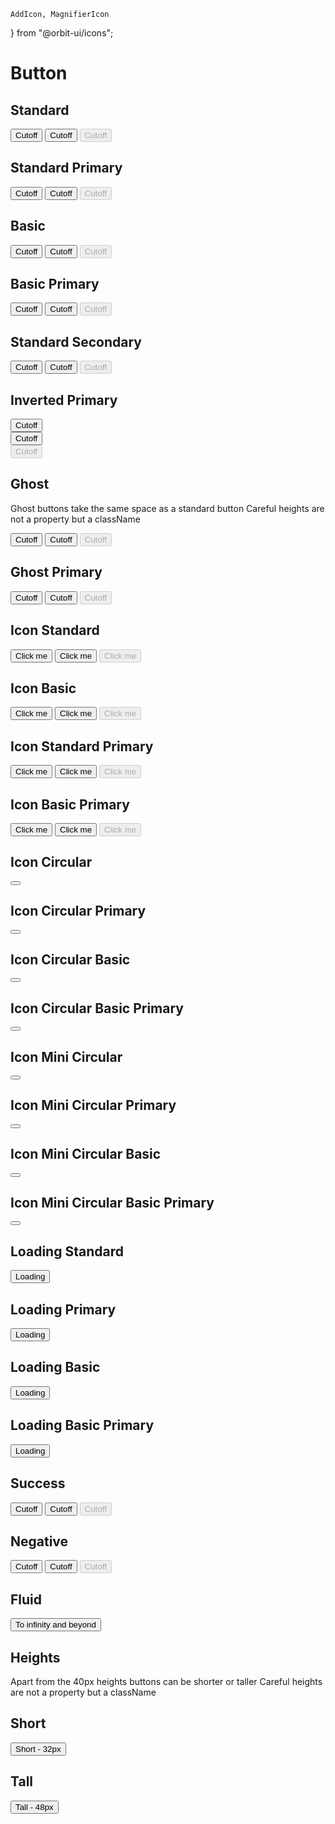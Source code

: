     AddIcon, MagnifierIcon
} from "@orbit-ui/icons";

<Meta title="Components|Button" />

# Button

## Standard

<Preview>
    <Story name="standard">
        <Button>Cutoff</Button>
    </Story>
</Preview>

<Preview>
    <Story name="active / focus">
        <Button active>Cutoff</Button>
    </Story>
</Preview>

<Preview>
    <Story name="disabled">
        <Button disabled>Cutoff</Button>
    </Story>
</Preview>

## Standard Primary

<Preview>
    <Story name="primary">
        <Button primary>Cutoff</Button>
    </Story>
</Preview>

<Preview>
    <Story name="primary active / focus">
        <Button primary active>Cutoff</Button>
    </Story>
</Preview>

<Preview>
    <Story name="primary disabled">
        <Button primary disabled>Cutoff</Button>
    </Story>
</Preview>

## Basic

<Preview>
    <Story name="basic">
        <Button basic>Cutoff</Button>
    </Story>
</Preview>

<Preview>
    <Story name="basic active / focus">
        <Button basic active>Cutoff</Button>
    </Story>
</Preview>

<Preview>
    <Story name="basic disabled">
        <Button basic disabled>Cutoff</Button>
    </Story>
</Preview>

## Basic Primary

<Preview>
    <Story name="basic primary">
        <Button basic primary>Cutoff</Button>
    </Story>
</Preview>

<Preview>
    <Story name="basic primary active / focus">
        <Button basic primary active>Cutoff</Button>
    </Story>
</Preview>

<Preview>
    <Story name="basic primary disabled">
        <Button basic primary disabled>Cutoff</Button>
    </Story>
</Preview>

## Standard Secondary

<Preview>
    <Story name="secondary">
        <Button secondary>Cutoff</Button>
    </Story>
</Preview>

<Preview>
    <Story name="secondary active / focus">
        <Button secondary active>Cutoff</Button>
    </Story>
</Preview>

<Preview>
    <Story name="secondary disabled">
        <Button secondary disabled>Cutoff</Button>
    </Story>
</Preview>

## Inverted Primary

<Preview>
    <Story name="inverted primary">
        <div className="bg-marine-700 pa3">
            <Button inverted primary>Cutoff</Button>
        </div>
    </Story>
</Preview>

<Preview>
    <Story name="inverted primary active / focus">
        <div className="bg-marine-700 pa3">
            <Button inverted primary active>Cutoff</Button>
        </div>
    </Story>
</Preview>

<Preview>
    <Story name="inverted primary disabled">
        <div className="bg-marine-700 pa3">
            <Button inverted primary disabled>Cutoff</Button>
        </div>
    </Story>
</Preview>

## Ghost

Ghost buttons take the same space as a standard button Careful heights are not a property but a className

<Preview>
    <Story name="ghost">
        <Button className="ghost">Cutoff</Button>
    </Story>
</Preview>

<Preview>
    <Story name="ghost active / focus">
        <Button className="ghost" active>Cutoff</Button>
    </Story>
</Preview>

<Preview>
    <Story name="ghost disabled">
        <Button className="ghost" disabled>Cutoff</Button>
    </Story>
</Preview>

## Ghost Primary

<Preview>
    <Story name="ghost primary">
        <Button primary className="ghost">Cutoff</Button>
    </Story>
</Preview>

<Preview>
    <Story name="ghost primary active / focus">
        <Button primary className="ghost" active>Cutoff</Button>
    </Story>
</Preview>

<Preview>
    <Story name="ghost primary disabled">
        <Button primary className="ghost" disabled>Cutoff</Button>
    </Story>
</Preview>

## Icon Standard

<Preview>
    <Story name="icon standard">
        <Button><MagnifierIcon className="w4 h4 mr2" />Click me</Button>
    </Story>
</Preview>

<Preview>
    <Story name="icon standard active / focus">
        <Button active><MagnifierIcon className="w4 h4 mr2" />Click me</Button>
    </Story>
</Preview>

<Preview>
    <Story name="icon standard disabled">
        <Button disabled><MagnifierIcon className="w4 h4 mr2" />Click me</Button>
    </Story>
</Preview>

## Icon Basic

<Preview>
    <Story name="icon basic">
        <Button basic><MagnifierIcon className="w4 h4 mr2" />Click me</Button>
    </Story>
</Preview>

<Preview>
    <Story name="icon basic active / focus">
        <Button basic active><MagnifierIcon className="w4 h4 mr2" />Click me</Button>
    </Story>
</Preview>

<Preview>
    <Story name="icon basic disabled">
        <Button basic disabled><MagnifierIcon className="w4 h4 mr2" />Click me</Button>
    </Story>
</Preview>

## Icon Standard Primary

<Preview>
    <Story name="icon standard primary">
        <Button primary><MagnifierIcon className="w4 h4 mr2" />Click me</Button>
    </Story>
</Preview>

<Preview>
    <Story name="icon standard primary active / focus">
        <Button primary active><MagnifierIcon className="w4 h4 mr2" />Click me</Button>
    </Story>
</Preview>

<Preview>
    <Story name="icon standard primary disabled">
        <Button primary disabled><MagnifierIcon className="w4 h4 mr2" />Click me</Button>
    </Story>
</Preview>

## Icon Basic Primary

<Preview>
    <Story name="icon basic primary">
        <Button basic primary><MagnifierIcon className="w4 h4 mr2" />Click me</Button>
    </Story>
</Preview>

<Preview>
    <Story name="icon basic primary active / focus">
        <Button basic primary active><MagnifierIcon className="w4 h4 mr2" />Click me</Button>
    </Story>
</Preview>

<Preview>
    <Story name="icon basic primary disabled">
        <Button basic primary disabled><MagnifierIcon className="w4 h4 mr2" />Click me</Button>
    </Story>
</Preview>


## Icon Circular

<Preview>
    <Story name="icon circular">
        <Button icon circular><AddIcon className="flex w6 h6"/></Button>
    </Story>
</Preview>

## Icon Circular Primary

<Preview>
    <Story name="icon circular primary">
        <Button icon primary circular><AddIcon className="flex w6 h6"/></Button>
    </Story>
</Preview>

## Icon Circular Basic

<Preview>
    <Story name="icon circular basic">
        <Button icon basic circular><AddIcon className="flex w6 h6"/></Button>
    </Story>
</Preview>

## Icon Circular Basic Primary

<Preview>
    <Story name="icon circular basic primary">
        <Button icon basic primary circular><AddIcon className="flex w6 h6"/></Button>
    </Story>
</Preview>

## Icon Mini Circular

<Preview>
    <Story name="icon mini circular">
        <Button icon circular size="mini"><AddIcon className="flex w3 h3"/></Button>
    </Story>
</Preview>

## Icon Mini Circular Primary

<Preview>
    <Story name="icon mini circular primary">
        <Button icon primary circular size="mini"><AddIcon className="flex w3 h3"/></Button>
    </Story>
</Preview>

## Icon Mini Circular Basic

<Preview>
    <Story name="icon mini circular basic">
        <Button icon basic circular size="mini"><AddIcon className="flex w3 h3"/></Button>
    </Story>
</Preview>

## Icon Mini Circular Basic Primary

<Preview>
    <Story name="icon mini circular basic primary">
        <Button icon basic primary circular size="mini"><AddIcon className="flex w3 h3"/></Button>
    </Story>
</Preview>

## Loading Standard

<Preview>
    <Story name="icon loading">
        <Button loading>Loading</Button>
    </Story>
</Preview>

## Loading Primary

<Preview>
    <Story name="icon loading primary">
        <Button loading primary>Loading</Button>
    </Story>
</Preview>

## Loading Basic

<Preview>
    <Story name="icon loading basic">
        <Button loading basic>Loading</Button>
    </Story>
</Preview>

## Loading Basic Primary

<Preview>
    <Story name="icon loading basic primary">
        <Button loading basic primary>Loading</Button>
    </Story>
</Preview>

## Success

<Preview>
    <Story name="success">
        <Button positive>Cutoff</Button>
    </Story>
</Preview>

<Preview>
    <Story name="success active / focus">
        <Button positive active>Cutoff</Button>
    </Story>
</Preview>

<Preview>
    <Story name="success disabled">
        <Button positive disabled>Cutoff</Button>
    </Story>
</Preview>

## Negative

<Preview>
    <Story name="negative">
        <Button negative>Cutoff</Button>
    </Story>
</Preview>

<Preview>
    <Story name="negative active / focus">
        <Button negative active>Cutoff</Button>
    </Story>
</Preview>

<Preview>
    <Story name="negative disabled">
        <Button negative disabled>Cutoff</Button>
    </Story>
</Preview>

## Fluid

<Preview>
    <Story name="fluid">
        <Button fluid>To infinity and beyond</Button>
    </Story>
</Preview>

## Heights

Apart from the 40px heights buttons can be shorter or taller Careful heights are not a property but a className

## Short

<Preview>
    <Story name="height short">
        <Button className="short">Short - 32px</Button>
    </Story>
</Preview>

## Tall

<Preview>
    <Story name="height tall">
        <Button className="tall">Tall - 48px</Button>
    </Story>
</Preview>
